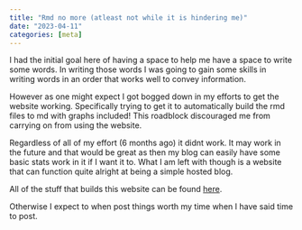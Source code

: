 ```yaml
---
title: "Rmd no more (atleast not while it is hindering me)"
date: "2023-04-11"
categories: [meta]
---
```


I had the initial goal here of having a space to help me have a space to write some words. In writing those words I was going to gain some skills in writing words in an order that works well to convey information.

However as one might expect I got bogged down in my efforts to get the website working. Specifically trying to get it to automatically build the rmd files to md with graphs included! This roadblock discouraged me from carrying on from using the website.

Regardless of all of my effort (6 months ago) it didnt work. It may work in the future and that would be great as then my blog can easily have some basic stats work in it if I want it to. What I am left with though is a website that can function quite alright at being a simple hosted blog.

All of the stuff that builds this website can be found [here](https://github.com/1jamesthompson1/1jamesthompson1.github.io).

Otherwise I expect to when post things worth my time when I have said time to post.